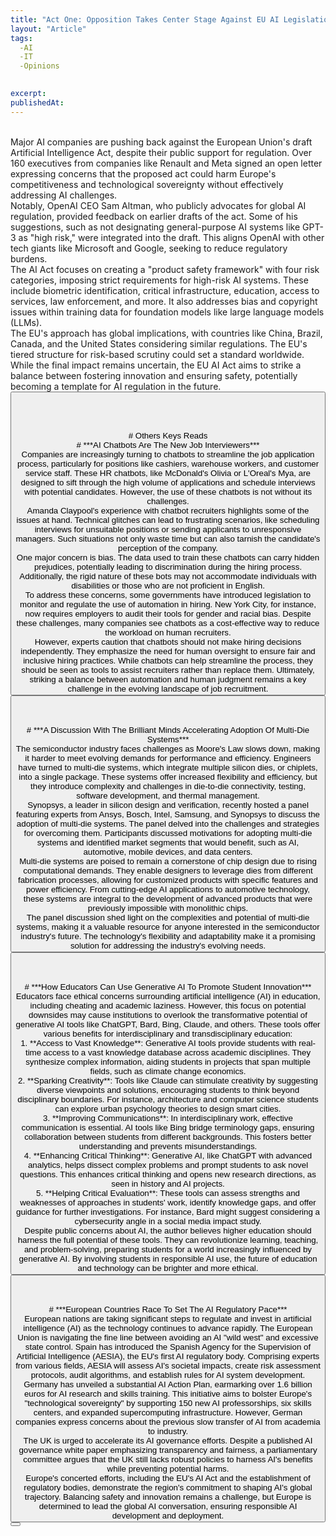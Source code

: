 ```yaml
---
title: "Act One: Opposition Takes Center Stage Against EU AI Legislation"
layout: "Article"
tags:
  -AI 
  -IT
  -Opinions

  
excerpt:
publishedAt:
---
```

<br/>
Major AI companies are pushing back against the European Union's draft Artificial Intelligence Act, despite their public support for regulation. Over 160 executives from companies like Renault and Meta signed an open letter expressing concerns that the proposed act could harm Europe's competitiveness and technological sovereignty without effectively addressing AI challenges.
<br/>
Notably, OpenAI CEO Sam Altman, who publicly advocates for global AI regulation, provided feedback on earlier drafts of the act. Some of his suggestions, such as not designating general-purpose AI systems like GPT-3 as "high risk," were integrated into the draft. This aligns OpenAI with other tech giants like Microsoft and Google, seeking to reduce regulatory burdens.
<br/>
The AI Act focuses on creating a "product safety framework" with four risk categories, imposing strict requirements for high-risk AI systems. These include biometric identification, critical infrastructure, education, access to services, law enforcement, and more. It also addresses bias and copyright issues within training data for foundation models like large language models (LLMs).
<br/>
The EU's approach has global implications, with countries like China, Brazil, Canada, and the United States considering similar regulations. The EU's tiered structure for risk-based scrutiny could set a standard worldwide. While the final impact remains uncertain, the EU AI Act aims to strike a balance between fostering innovation and ensuring safety, potentially becoming a template for AI regulation in the future.
<br/>
<Button
  address="https://www.forbes.com/sites/craigsmith/2023/09/05/act-one-opposition-takes-center-stage-against-eu-ai-legislation/?sh=3ff4e13d49b8"
  text="Source"
/>
<br/>
<br/>
<br/>
<br/>
# Others Keys Reads
<br/>
# ***AI Chatbots Are The New Job Interviewers***
<br/>
Companies are increasingly turning to chatbots to streamline the job application process, particularly for positions like cashiers, warehouse workers, and customer service staff. These HR chatbots, like McDonald's Olivia or L'Oreal's Mya, are designed to sift through the high volume of applications and schedule interviews with potential candidates. However, the use of these chatbots is not without its challenges.
<br/>
Amanda Claypool's experience with chatbot recruiters highlights some of the issues at hand. Technical glitches can lead to frustrating scenarios, like scheduling interviews for unsuitable positions or sending applicants to unresponsive managers. Such situations not only waste time but can also tarnish the candidate's perception of the company.
<br/>
One major concern is bias. The data used to train these chatbots can carry hidden prejudices, potentially leading to discrimination during the hiring process. Additionally, the rigid nature of these bots may not accommodate individuals with disabilities or those who are not proficient in English.
<br/>
To address these concerns, some governments have introduced legislation to monitor and regulate the use of automation in hiring. New York City, for instance, now requires employers to audit their tools for gender and racial bias. Despite these challenges, many companies see chatbots as a cost-effective way to reduce the workload on human recruiters.
<br/>
However, experts caution that chatbots should not make hiring decisions independently. They emphasize the need for human oversight to ensure fair and inclusive hiring practices. While chatbots can help streamline the process, they should be seen as tools to assist recruiters rather than replace them. Ultimately, striking a balance between automation and human judgment remains a key challenge in the evolving landscape of job recruitment.
<br/>
<Button
  address="https://www.forbes.com/sites/rashishrivastava/2023/07/26/ai-chatbots-are-the-new-job-interviewers/?sh=5db23ea32e3a"
  text="Source"
/>
<br/>
<br/>
<br/>
# ***A Discussion With The Brilliant Minds Accelerating Adoption Of Multi-Die Systems***
<br/>
The semiconductor industry faces challenges as Moore's Law slows down, making it harder to meet evolving demands for performance and efficiency. Engineers have turned to multi-die systems, which integrate multiple silicon dies, or chiplets, into a single package. These systems offer increased flexibility and efficiency, but they introduce complexity and challenges in die-to-die connectivity, testing, software development, and thermal management.
<br/>
Synopsys, a leader in silicon design and verification, recently hosted a panel featuring experts from Ansys, Bosch, Intel, Samsung, and Synopsys to discuss the adoption of multi-die systems. The panel delved into the challenges and strategies for overcoming them. Participants discussed motivations for adopting multi-die systems and identified market segments that would benefit, such as AI, automotive, mobile devices, and data centers.
<br/>
Multi-die systems are poised to remain a cornerstone of chip design due to rising computational demands. They enable designers to leverage dies from different fabrication processes, allowing for customized products with specific features and power efficiency. From cutting-edge AI applications to automotive technology, these systems are integral to the development of advanced products that were previously impossible with monolithic chips.
<br/>
The panel discussion shed light on the complexities and potential of multi-die systems, making it a valuable resource for anyone interested in the semiconductor industry's future. The technology's flexibility and adaptability make it a promising solution for addressing the industry's evolving needs.
<br/>
<Button
  address="https://www.forbes.com/sites/marcochiappetta/2023/09/07/a-discussion-with-the-brilliant-minds-accelerating-adoption-of-multi-die-systems/?ss=ai&sh=c5cf313166a0"
  text="Source"
/>
<br/>
<br/>
<br/>
# ***How Educators Can Use Generative AI To Promote Student Innovation***
<br/>
Educators face ethical concerns surrounding artificial intelligence (AI) in education, including cheating and academic laziness. However, this focus on potential downsides may cause institutions to overlook the transformative potential of generative AI tools like ChatGPT, Bard, Bing, Claude, and others. These tools offer various benefits for interdisciplinary and transdisciplinary education:
<br/>
1. **Access to Vast Knowledge**: Generative AI tools provide students with real-time access to a vast knowledge database across academic disciplines. They synthesize complex information, aiding students in projects that span multiple fields, such as climate change economics.
<br/>
2. **Sparking Creativity**: Tools like Claude can stimulate creativity by suggesting diverse viewpoints and solutions, encouraging students to think beyond disciplinary boundaries. For instance, architecture and computer science students can explore urban psychology theories to design smart cities.
<br/>
3. **Improving Communications**: In interdisciplinary work, effective communication is essential. AI tools like Bing bridge terminology gaps, ensuring collaboration between students from different backgrounds. This fosters better understanding and prevents misunderstandings.
<br/>
4. **Enhancing Critical Thinking**: Generative AI, like ChatGPT with advanced analytics, helps dissect complex problems and prompt students to ask novel questions. This enhances critical thinking and opens new research directions, as seen in history and AI projects.
<br/>
5. **Helping Critical Evaluation**: These tools can assess strengths and weaknesses of approaches in students' work, identify knowledge gaps, and offer guidance for further investigations. For instance, Bard might suggest considering a cybersecurity angle in a social media impact study.
<br/>
Despite public concerns about AI, the author believes higher education should harness the full potential of these tools. They can revolutionize learning, teaching, and problem-solving, preparing students for a world increasingly influenced by generative AI. By involving students in responsible AI use, the future of education and technology can be brighter and more ethical.
<br/>
<Button
  address="https://www.forbes.com/sites/beatajones/2023/09/05/how-educators-can-leverage-generative-ai-to-promote-student-innovation/?ss=ai&sh=44c381f83eec"
  text="Source"
/>
<br/>
<br/>
<br/>
# ***European Countries Race To Set The AI Regulatory Pace***
<br/>
European nations are taking significant steps to regulate and invest in artificial intelligence (AI) as the technology continues to advance rapidly. The European Union is navigating the fine line between avoiding an AI "wild west" and excessive state control. Spain has introduced the Spanish Agency for the Supervision of Artificial Intelligence (AESIA), the EU's first AI regulatory body. Comprising experts from various fields, AESIA will assess AI's societal impacts, create risk assessment protocols, audit algorithms, and establish rules for AI system development.
<br/>
Germany has unveiled a substantial AI Action Plan, earmarking over 1.6 billion euros for AI research and skills training. This initiative aims to bolster Europe's "technological sovereignty" by supporting 150 new AI professorships, six skills centers, and expanded supercomputing infrastructure. However, German companies express concerns about the previous slow transfer of AI from academia to industry.
<br/>
The UK is urged to accelerate its AI governance efforts. Despite a published AI governance white paper emphasizing transparency and fairness, a parliamentary committee argues that the UK still lacks robust policies to harness AI's benefits while preventing potential harms.
<br/>
Europe's concerted efforts, including the EU's AI Act and the establishment of regulatory bodies, demonstrate the region's commitment to shaping AI's global trajectory. Balancing safety and innovation remains a challenge, but Europe is determined to lead the global AI conversation, ensuring responsible AI development and deployment.
<br/>
<Button
  address="https://www.forbes.com/sites/federicoguerrini/2023/09/04/european-countries-race-to-set-the-ai-regulatory-pace/?ss=ai&sh=2a57fdce6dd1"
  text="Source"
/>
